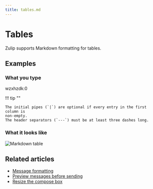 ```yaml
---
title: tables.md
---
```


# Tables


Zulip supports Markdown formatting for tables.




## Examples


### What you type


wzxhzdk:0


!!! tip ""

    The initial pipes (`|`) are optional if every entry in the first column is
    non-empty.
    The header separators (`---`) must be at least three dashes long.

### What it looks like

![Markdown table](/static/images/help/markdown-table.png)




## Related articles

* [Message formatting](/help/format-your-message-using-markdown)
* [Preview messages before sending](/help/preview-your-message-before-sending)
* [Resize the compose box](/help/resize-the-compose-box)


